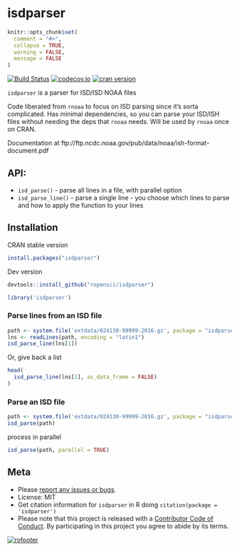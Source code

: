 isdparser
=========

```r
knitr::opts_chunk$set(
  comment = "#>",
  collapse = TRUE,
  warning = FALSE,
  message = FALSE
)
```

[![Build Status](https://travis-ci.org/ropensci/isdparser.svg?branch=master)](https://travis-ci.org/ropensci/isdparser)
[![codecov.io](https://codecov.io/github/ropensci/isdparser/coverage.svg?branch=master)](https://codecov.io/github/ropensci/isdparser?branch=master)
[![cran version](http://www.r-pkg.org/badges/version/isdparser)](https://cran.r-project.org/package=isdparser)


`isdparser` is a parser for ISD/ISD NOAA files

Code liberated from `rnoaa` to focus on ISD parsing since it's sorta
complicated. Has minimal dependencies, so you can parse your ISD/ISH
files without needing the deps that `rnoaa` needs. Will be used by
`rnoaa` once on CRAN.

Documentation at ftp://ftp.ncdc.noaa.gov/pub/data/noaa/ish-format-document.pdf

## API:

* `isd_parse()` - parse all lines in a file, with parallel option
* `isd_parse_line()` - parse a single line - you choose which lines to parse
and how to apply the function to your lines

## Installation

CRAN stable version

```r
install.packages("isdparser")
```

Dev version

```r
devtools::install_github("ropensci/isdparser")
```

```r
library('isdparser')
```

### Parse lines from an ISD file

```r
path <- system.file('extdata/024130-99999-2016.gz', package = "isdparser")
lns <- readLines(path, encoding = "latin1")
isd_parse_line(lns[1])
```

Or, give back a list

```r
head(
  isd_parse_line(lns[1], as_data_frame = FALSE)
)
```

### Parse an ISD file

```r
path <- system.file('extdata/024130-99999-2016.gz', package = "isdparser")
isd_parse(path)
```

process in parallel

```r
isd_parse(path, parallel = TRUE)
```

## Meta

* Please [report any issues or bugs](https://github.com/ropensci/isdparser/issues).
* License: MIT
* Get citation information for `isdparser` in R doing `citation(package = 'isdparser')`
* Please note that this project is released with a [Contributor Code of Conduct](CONDUCT.md). By participating in this project you agree to abide by its terms.

[![rofooter](http://ropensci.org/public_images/github_footer.png)](http://ropensci.org)
